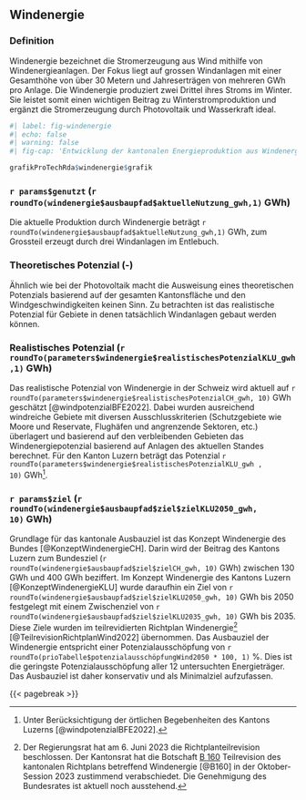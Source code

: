 

## Windenergie


### Definition

Windenergie bezeichnet die Stromerzeugung aus Wind mithilfe von Windenergieanlagen. Der Fokus liegt auf grossen Windanlagen mit einer Gesamthöhe von über 30 Metern und Jahreserträgen von mehreren GWh pro Anlage. Die Windenergie produziert zwei Drittel ihres Stroms im Winter. Sie leistet somit einen wichtigen Beitrag zu Winterstromproduktion und ergänzt die Stromerzeugung durch Photovoltaik und Wasserkraft ideal.

```r
#| label: fig-windenergie
#| echo: false
#| warning: false
#| fig-cap: 'Entwicklung der kantonalen Energieproduktion aus Windenergie und das entsprechende realistische Potenzial (blau). Zum Vergleich sind die skalierten Werte aus den Energieperspektiven 2050+ (EP2050+) in grau gezeigt.'

grafikProTechRda$windenergie$grafik
```


### `r params$genutzt` (`r roundTo(windenergie$ausbaupfad$aktuelleNutzung_gwh,1)` GWh)

Die aktuelle Produktion durch Windenergie beträgt `r roundTo(windenergie$ausbaupfad$aktuelleNutzung_gwh,1)` GWh, zum Grossteil erzeugt durch drei Windanlagen im Entlebuch. 


### Theoretisches Potenzial (-)

Ähnlich wie bei der Photovoltaik macht die Ausweisung eines theoretischen Potenzials basierend auf der gesamten Kantonsfläche und den Windgeschwindigkeiten keinen Sinn. Zu betrachten ist das realistische Potenzial für Gebiete in denen tatsächlich Windanlagen gebaut werden können.

### Realistisches Potenzial (`r roundTo(parameters$windenergie$realistischesPotenzialKLU_gwh,1)` GWh)

Das realistische Potenzial von Windenergie in der Schweiz wird aktuell auf `r roundTo(parameters$windenergie$realistischesPotenzialCH_gwh, 10)` GWh
 geschätzt [@windpotenzialBFE2022]. Dabei wurden ausreichend windreiche Gebiete mit diversen Ausschlusskriterien (Schutzgebiete wie Moore und Reservate, Flughäfen und angrenzende Sektoren, etc.)  überlagert und basierend auf den verbleibenden Gebieten das Windenergiepotenzial basierend auf Anlagen des aktuellen Standes berechnet. Für den Kanton Luzern beträgt das Potenzial `r roundTo(parameters$windenergie$realistischesPotenzialKLU_gwh , 10)` GWh[^erläuterungPotenzialKLU].  
 
[^erläuterungPotenzialKLU]: Unter Berücksichtigung der örtlichen Begebenheiten des Kantons Luzerns [@windpotenzialBFE2022].

### `r params$ziel` (`r roundTo(windenergie$ausbaupfad$ziel$zielKLU2050_gwh, 10)` GWh)

Grundlage für das kantonale Ausbauziel ist das Konzept Windenergie des Bundes [@KonzeptWindenergieCH]. Darin wird der Beitrag des Kantons Luzern zum Bundesziel (`r roundTo(windenergie$ausbaupfad$ziel$zielCH_gwh, 10)` GWh) zwischen 130 GWh und 400 GWh beziffert. Im Konzept Windenergie des Kantons Luzern [@KonzeptWindenergieKLU] wurde daraufhin ein Ziel von `r roundTo(windenergie$ausbaupfad$ziel$zielKLU2050_gwh, 10)`
  GWh bis 2050 festgelegt mit einem Zwischenziel von `r roundTo(windenergie$ausbaupfad$ziel$zielKLU2035_gwh, 10)`
   GWh bis 2035. Diese Ziele wurden im teilrevidierten Richtplan Windenergie[^teilrevisionWind] [@TeilrevisionRichtplanWind2022] übernommen. Das Ausbauziel der Windenergie entspricht einer Potenzialausschöpfung von `r roundTo(prioTabelle$potenzialausschöpfungWind2050 * 100, 1)` %. Dies ist die geringste Potenzialausschöpfung aller 12 untersuchten Energieträger. Das Ausbauziel ist daher konservativ und als Minimalziel aufzufassen. 
   
{{< pagebreak >}}
   
   
[^teilrevisionWind]: Der Regierungsrat hat am 6. Juni 2023 die Richtplanteilrevision beschlossen. Der Kantonsrat hat die Botschaft [B 160](https://richtplan.lu.ch/-/media/Richtplan/Dokumente/Teilrevision_Windenergie/B_160_KRP_TR_Wind.pdf?rev=cf7d575ea02e4095854e2ef09de38cb8) Teilrevision des kantonalen Richtplans betreffend Windenergie [@B160] in der Oktober-Session 2023 zustimmend verabschiedet. Die Genehmigung des Bundesrates ist aktuell noch ausstehend.

